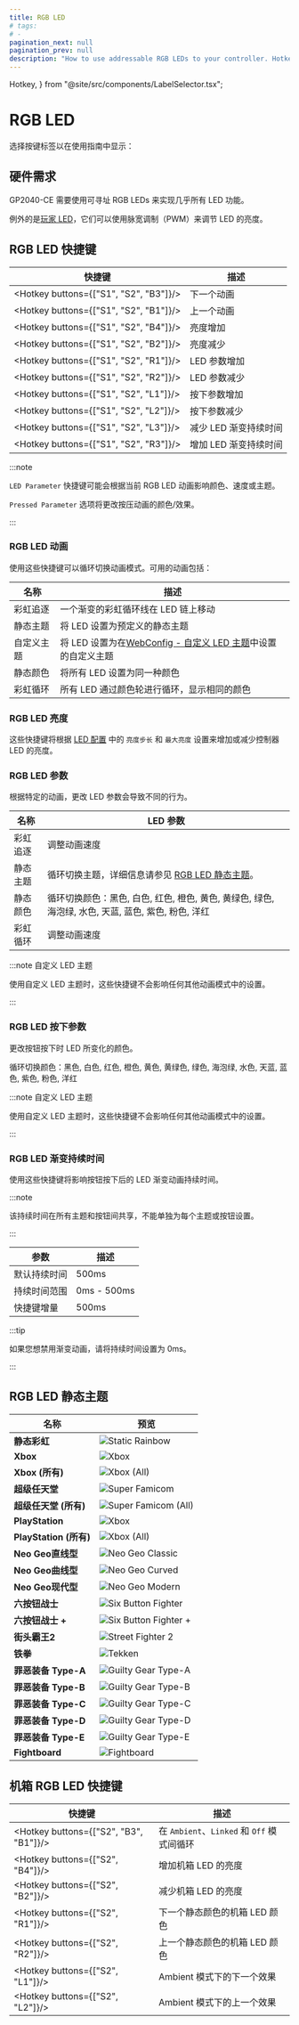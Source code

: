 ```yaml
---
title: RGB LED
# tags:
# -
pagination_next: null
pagination_prev: null
description: "How to use addressable RGB LEDs to your controller. Hotkeys and animation themes."
---
```


  Hotkey,
} from "@site/src/components/LabelSelector.tsx";

# RGB LED

选择按键标签以在使用指南中显示：

<InputLabelSelector />

## 硬件需求

GP2040-CE 需要使用可寻址 RGB LEDs 来实现几乎所有 LED 功能。

例外的是[玩家 LED](./web-configurator/menu-pages/05-led-configuration.mdx)，它们可以使用脉宽调制（PWM）来调节 LED 的亮度。

## RGB LED 快捷键

| 快捷键                                   | 描述                         |
| -------------------------------------- | ---------------------------- |
| <Hotkey buttons={["S1", "S2", "B3"]}/> | 下一个动画                   |
| <Hotkey buttons={["S1", "S2", "B1"]}/> | 上一个动画                   |
| <Hotkey buttons={["S1", "S2", "B4"]}/> | 亮度增加                     |
| <Hotkey buttons={["S1", "S2", "B2"]}/> | 亮度减少                     |
| <Hotkey buttons={["S1", "S2", "R1"]}/> | LED 参数增加                 |
| <Hotkey buttons={["S1", "S2", "R2"]}/> | LED 参数减少                 |
| <Hotkey buttons={["S1", "S2", "L1"]}/> | 按下参数增加                 |
| <Hotkey buttons={["S1", "S2", "L2"]}/> | 按下参数减少                 |
| <Hotkey buttons={["S1", "S2", "L3"]}/> | 减少 LED 渐变持续时间        |
| <Hotkey buttons={["S1", "S2", "R3"]}/> | 增加 LED 渐变持续时间        |

:::note

`LED Parameter` 快捷键可能会根据当前 RGB LED 动画影响颜色、速度或主题。

`Pressed Parameter` 选项将更改按压动画的颜色/效果。

:::

### RGB LED 动画

使用这些快捷键可以循环切换动画模式。可用的动画包括：

| 名称           | 描述                                                                                                                  |
| -------------- | --------------------------------------------------------------------------------------------------------------------- |
| 彩虹追逐       | 一个渐变的彩虹循环线在 LED 链上移动                                                                                     |
| 静态主题       | 将 LED 设置为预定义的静态主题                                                                                         |
| 自定义主题     | 将 LED 设置为在[WebConfig - 自定义 LED 主题](./web-configurator/menu-pages/06-custom-led-theme.mdx)中设置的自定义主题 |
| 静态颜色       | 将所有 LED 设置为同一种颜色                                                                                           |
| 彩虹循环       | 所有 LED 通过颜色轮进行循环，显示相同的颜色                                                                           |

### RGB LED 亮度

这些快捷键将根据 [LED 配置](./web-configurator/menu-pages/05-led-configuration.mdx#rgb-led-配置) 中的 `亮度步长` 和 `最大亮度` 设置来增加或减少控制器 LED 的亮度。

### RGB LED 参数

根据特定的动画，更改 LED 参数会导致不同的行为。

| 名称           | LED 参数                                                                                                                                                                                                                                                                                                                                                                                                                                                                                                                                             |
| -------------- | ----------------------------------------------------------------------------------------------------------------------------------------------------------------------------------------------------------------------------------------------------------------------------------------------------------------------------------------------------------------------------------------------------------------------------------------------------------------------------------------------------------------------------------------------------- |
| 彩虹追逐       | 调整动画速度                                                                                                                                                                                                                                                                                                                                                                                                                                                                                                                                         |
| 静态主题       | 循环切换主题，详细信息请参见 [RGB LED 静态主题](#rgb-led-静态主题)。                                                                                                                                                                                                                                                                                                                                                                                                                                                                              |
| 静态颜色       | 循环切换颜色：黑色<ColorBlock color="black" />, 白色<ColorBlock color="white" />, 红色<ColorBlock color="red" />, 橙色<ColorBlock color="orange" />, 黄色<ColorBlock color="yellow" />, 黄绿色<ColorBlock color="limegreen" />, 绿色<ColorBlock color="green" />, 海泡绿<ColorBlock color="seafoam" />, 水色<ColorBlock color="aqua" />, 天蓝<ColorBlock color="sky blue" />, 蓝色<ColorBlock color="blue" />, 紫色<ColorBlock color="purple" />, 粉色<ColorBlock color="pink" />, 洋红<ColorBlock color="magenta" /> |
| 彩虹循环       | 调整动画速度                                                                                                                                                                                                                                                                                                                                                                                                                                                                                                                                         |

:::note 自定义 LED 主题

使用自定义 LED 主题时，这些快捷键不会影响任何其他动画模式中的设置。

:::

### RGB LED 按下参数

更改按钮按下时 LED 所变化的颜色。

循环切换颜色：黑色<ColorBlock color="black" />, 白色<ColorBlock color="white" />, 红色<ColorBlock color="red" />,
橙色<ColorBlock color="orange" />, 黄色<ColorBlock color="yellow" />, 黄绿色<ColorBlock color="limegreen" />,
绿色<ColorBlock color="green" />, 海泡绿<ColorBlock color="seafoam" />, 水色<ColorBlock color="aqua" />,
天蓝<ColorBlock color="sky blue" />, 蓝色<ColorBlock color="blue" />, 紫色<ColorBlock color="purple" />,
粉色<ColorBlock color="pink" />, 洋红<ColorBlock color="magenta" />

:::note 自定义 LED 主题

使用自定义 LED 主题时，这些快捷键不会影响任何其他动画模式中的设置。

:::

### RGB LED 渐变持续时间

使用这些快捷键将影响按钮按下后的 LED 渐变动画持续时间。

:::note

该持续时间在所有主题和按钮间共享，不能单独为每个主题或按钮设置。

:::

| 参数              | 描述     |
| ----------------- | -------- |
| 默认持续时间      | 500ms    |
| 持续时间范围      | 0ms - 500ms |
| 快捷键增量          | 500ms    |

:::tip

如果您想禁用渐变动画，请将持续时间设置为 0ms。

:::

## RGB LED 静态主题

| 名称                     | 预览                                                                 |
| ------------------------ | -------------------------------------------------------------------- |
| **静态彩虹**             | ![Static Rainbow](./assets/images/led-themes/static-rainbow.png)     |
| **Xbox**                 | ![Xbox](./assets/images/led-themes/xbox.png)                         |
| **Xbox (所有)**          | ![Xbox (All)](./assets/images/led-themes/xbox-all.png)               |
| **超级任天堂**           | ![Super Famicom](./assets/images/led-themes/super-famicom.png)       |
| **超级任天堂 (所有)**    | ![Super Famicom (All)](./assets/images/led-themes/super-famicom-all.png) |
| **PlayStation**          | ![Xbox](./assets/images/led-themes/playstation.png)                  |
| **PlayStation (所有)**   | ![Xbox (All)](./assets/images/led-themes/playstation-all.png)        |
| **Neo Geo直线型**         | ![Neo Geo Classic](./assets/images/led-themes/neogeo-straight.png)   |
| **Neo Geo曲线型**         | ![Neo Geo Curved](./assets/images/led-themes/neogeo-curved.png)      |
| **Neo Geo现代型**         | ![Neo Geo Modern](./assets/images/led-themes/neogeo-modern.png)      |
| **六按钮战士**           | ![Six Button Fighter](./assets/images/led-themes/six-button-fighter.png) |
| **六按钮战士 +**         | ![Six Button Fighter +](./assets/images/led-themes/six-button-fighter-plus.png) |
| **街头霸王2**            | ![Street Fighter 2](./assets/images/led-themes/street-fighter-2.png) |
| **铁拳**                 | ![Tekken](./assets/images/led-themes/tekken.png)                     |
| **罪恶装备 Type-A**      | ![Guilty Gear Type-A](./assets/images/led-themes/guilty-gear-type-a.png) |
| **罪恶装备 Type-B**      | ![Guilty Gear Type-B](./assets/images/led-themes/guilty-gear-type-b.png) |
| **罪恶装备 Type-C**      | ![Guilty Gear Type-C](./assets/images/led-themes/guilty-gear-type-c.png) |
| **罪恶装备 Type-D**      | ![Guilty Gear Type-D](./assets/images/led-themes/guilty-gear-type-d.png) |
| **罪恶装备 Type-E**      | ![Guilty Gear Type-E](./assets/images/led-themes/guilty-gear-type-e.png) |
| **Fightboard**               | ![Fightboard](./assets/images/led-themes/fightboard.png)             |

## 机箱 RGB LED 快捷键

| 快捷键                                   | 描述                         |
| -------------------------------------- | ---------------------------- |
| <Hotkey buttons={["S2", "B3", "B1"]}/> | 在 `Ambient`、`Linked` 和 `Off` 模式间循环 |
| <Hotkey buttons={["S2", "B4"]}/>       | 增加机箱 LED 的亮度          |
| <Hotkey buttons={["S2", "B2"]}/>       | 减少机箱 LED 的亮度          |
| <Hotkey buttons={["S2", "R1"]}/>       | 下一个静态颜色的机箱 LED 颜色  |
| <Hotkey buttons={["S2", "R2"]}/>       | 上一个静态颜色的机箱 LED 颜色  |
| <Hotkey buttons={["S2", "L1"]}/>       | Ambient 模式下的下一个效果   |
| <Hotkey buttons={["S2", "L2"]}/>       | Ambient 模式下的上一个效果   |
